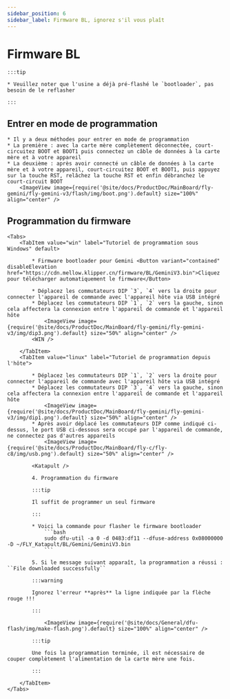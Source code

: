 ```yaml
---
sidebar_position: 6
sidebar_label: Firmware BL, ignorez s'il vous plaît
---
```



# Firmware BL

    :::tip

    * Veuillez noter que l'usine a déjà pré-flashé le `bootloader`, pas besoin de le reflasher

    :::

## Entrer en mode de programmation

    * Il y a deux méthodes pour entrer en mode de programmation
    * La première : avec la carte mère complètement déconnectée, court-circuitez BOOT et BOOT1 puis connectez un câble de données à la carte mère et à votre appareil
    * La deuxième : après avoir connecté un câble de données à la carte mère et à votre appareil, court-circuitez BOOT et BOOT1, puis appuyez sur la touche RST, relâchez la touche RST et enfin débranchez le court-circuit BOOT
        <ImageView image={require('@site/docs/ProductDoc/MainBoard/fly-gemini/fly-gemini-v3/flash/img/boot.png').default} size="100%" align="center" />

## Programmation du firmware
    <Tabs>
        <TabItem value="win" label="Tutoriel de programmation sous Windows" default>

            * Firmware bootloader pour Gemini <Button variant="contained" disableElevation href="https://cdn.mellow.klipper.cn/firmware/BL/GeminiV3.bin">Cliquez pour télécharger automatiquement le firmware</Button>

            * Déplacez les commutateurs DIP `3`, `4` vers la droite pour connecter l'appareil de commande avec l'appareil hôte via USB intégré
            * Déplacez les commutateurs DIP `1`, `2` vers la gauche, sinon cela affectera la connexion entre l'appareil de commande et l'appareil hôte
                <ImageView image={require('@site/docs/ProductDoc/MainBoard/fly-gemini/fly-gemini-v3/img/dip3.png').default} size="50%" align="center" />
            <WIN />

        </TabItem>
        <TabItem value="linux" label="Tutoriel de programmation depuis l'hôte">

            * Déplacez les commutateurs DIP `1`, `2` vers la droite pour connecter l'appareil de commande avec l'appareil hôte via USB intégré
            * Déplacez les commutateurs DIP `3`, `4` vers la gauche, sinon cela affectera la connexion entre l'appareil de commande et l'appareil hôte
                <ImageView image={require('@site/docs/ProductDoc/MainBoard/fly-gemini/fly-gemini-v3/img/dip1.png').default} size="50%" align="center" />
            * Après avoir déplacé les commutateurs DIP comme indiqué ci-dessus, le port USB ci-dessous sera occupé par l'appareil de commande, ne connectez pas d'autres appareils
                <ImageView image={require('@site/docs/ProductDoc/MainBoard/fly-c/fly-c8/img/usb.png').default} size="50%" align="center" />

            <Katapult />

            4. Programmation du firmware

            :::tip

            Il suffit de programmer un seul firmware

            :::

            * Voici la commande pour flasher le firmware bootloader
                ```bash
                sudo dfu-util -a 0 -d 0483:df11 --dfuse-address 0x08000000 -D ~/FLY_Katapult/BL/Gemini/GeminiV3.bin
                ```

            5. Si le message suivant apparaît, la programmation a réussi : ``File downloaded successfully``

            :::warning

            Ignorez l'erreur **après** la ligne indiquée par la flèche rouge !!!

            :::

                <ImageView image={require('@site/docs/General/dfu-flash/img/make-flash.png').default} size="100%" align="center" />

            :::tip

            Une fois la programmation terminée, il est nécessaire de couper complètement l'alimentation de la carte mère une fois.

            :::

        </TabItem>
    </Tabs>